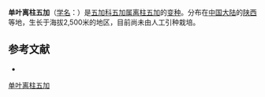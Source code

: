 {{Infraspeciesbox
| name = 单叶离柱五加
| status = 
| status_system = 
| image = 
| species link = 离柱五加
| genus = Eleutherococcus
| species = eleutherostylys
| varietas = simplex
| authority = 
}}

'''单叶离柱五加'''（[[学名|学名]]：{{lang|la|''Eleutherococcus eleutherostylys'' var. ''simplex''}}）是[[五加科|五加科]][[五加属|五加属]][[离柱五加|离柱五加]]的[[变种|变种]]。分布在[[中国大陆|中国大陆]]的[[陕西|陕西]]等地，生长于海拔2,500米的地区，目前尚未由人工引种栽培。

== 参考文献 ==
<div class="references-small">
* {{cite web| url =http://www.bioinfo.cn/db05/KmzwSpecies.php?action=view&id=29658| title =单叶离柱五加（变种）| work =《中国高等植物数据库全库》| publisher =中国科学院微生物研究所| author =昆明植物研究所| accessdate =2009-02-26| deadurl =yes| archiveurl =https://web.archive.org/web/20160305010312/http://www.bioinfo.cn/db05/KmzwSpecies.php?action=view&id=29658| archivedate =2016-03-05}}
</div>

[[Category:五加属|单叶离柱五加]]


{{Apiales-stub}}